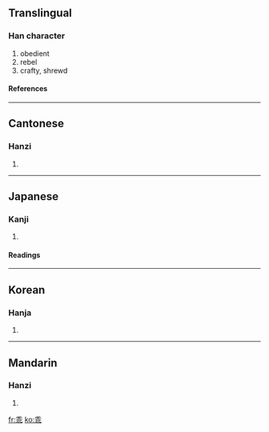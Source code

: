==Translingual==
===Han character===
{{Han char|rn=4|rad=丿|as=07|sn=8|four=2011<sub>1</sub>|canj=竹十中心 (HJLP)}}
# obedient
# rebel
# crafty, shrewd
====References====
{{Han ref|kx=0083.030|dkj=00149|dj=0166.260|hdz=10038.180|uh=4E56|ud=20054|bh=A8C4|bd=43204}}
----
==Cantonese==
===Hanzi===
{{yue-hanzi|jyut=|y=gwaai1}}
# {{defn|Cantonese}}
----
==Japanese==
===Kanji===
{{ja-kanji|grade=|rs=丿07}}
# {{defn|Japanese}}
====Readings====
{{ja-readings|on=[[かい]] (kai)|kun=[[もどる]] (modoru), [[そむく]] (somuku)}}
----
==Korean==
===Hanja===
{{ko-hanja|hangeul=괴|rv=goe|mr=koe}}
# {{defn|Korean}}
----
==Mandarin==
===Hanzi===
{{cmn-hanzi|pin=[[guāi]] ([[guai1]])|wg=kuai<sup>1</sup>}}
# {{defn|Mandarin}}

[[fr:乖]]
[[ko:乖]]